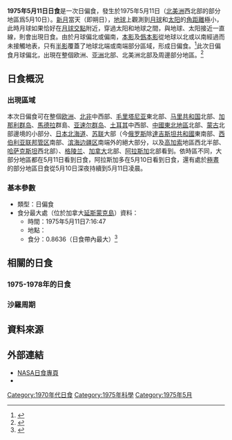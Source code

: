 {{NoteTA
|G1=Toponym
}}
{{Infobox Solar eclipse
| Year        = 1975
| Month       = 5
| Day         = 11
| Type        = 日偏食
| Image       = SE1975May11P.png
| Image size  = 200px
| Image intro = 1975年5月11日日偏食路徑圖
  <!--   日食資料   -->
| Gamma       = 1.0647
| Mag         = 0.8636
| Saros       = 118
| Saros total = 72
| Saros seq   = 66
  <!--     食甚     -->
| Duration    = 
| Location    = [[加拿大|加拿大]][[延斯蒙克島|延斯蒙克島]]
| Coords      = {{coord|69.7|N|80.2|W}}
| Width       = 
  <!--   開始時間   -->
| Partial     = 
| Start type  = 
| Centre      = 
| Greatest    = 7:16:47
  <!--     倒數     -->
| hour        = 07
| minute      = 16
| second      = 47
| Duration_s  = 
}}
'''1975年5月11日日食'''是一次日偏食，發生於1975年5月11日（[[北美洲|北美洲]]西北部的部分地區爲5月10日）。[[新月|新月]]當天（即朔日），[[地球|地球]]上觀測到[[月球|月球]]和[[太阳|太阳]]的[[角距離|角距離]]極小，此時月球如果恰好在[[月球交點|月球交點]]附近，穿過太阳和地球之間，與地球、太阳接近一直線，則會出現日食。由於月球偏北或偏南，[[本影|本影]]及[[僞本影|僞本影]]從地球以北或以南經過而未接觸地表，只有[[半影|半影]]覆蓋了地球北端或南端部分區域，形成日偏食。<ref name="astron">{{cite web|author=樊忠玉|title=日（月）食|url=http://www.astron.ac.cn/bencandy-51-1630-1.htm|publisher=中国天文科普网|accessdate=2016-03-13|archive-date=2014-09-17|archive-url=https://web.archive.org/web/20140917080048/http://www.astron.ac.cn/bencandy-51-1630-1.htm|dead-url=no}}</ref>此次日偏食月球偏北，出現在整個欧洲、[[亚洲|亚洲]]北部、北美洲北部及周邊部分地區。<ref name="NASAGIF">{{cite web|author=Fred Espenak|title=Paritial Solar Eclipse of 1975 May 11|url=http://eclipse.gsfc.nasa.gov/SEplot/SEplot1951/SE1975May11P.GIF|publisher=NASA Eclipse Web Site|accessdate=2016-03-13|archive-date=2020-10-23|archive-url=https://web.archive.org/web/20201023160510/https://eclipse.gsfc.nasa.gov/SEplot/SEplot1951/SE1975May11P.GIF|dead-url=no}}{{en}}</ref>

== 日食概況 ==
=== 出現區域 ===
本次日偏食可在整個[[欧洲|欧洲]]、[[北部非洲|北非]]中西部、[[毛里塔尼亚|毛里塔尼亚]]東北部、[[马里共和国|马里共和国]]北部、[[加那利群岛|加那利群岛]]、[[馬德拉|馬德拉]]群島、[[亚速尔群岛|亚速尔群岛]]、[[土耳其|土耳其]]中西部、[[中國東北地區|中國東北地區]]北部、[[蒙古人民共和国|蒙古]]北部邊境的小部分、[[日本|日本]][[北海道|北海道]]、[[苏联|苏联]]大部（今[[俄罗斯|俄罗斯]]除[[達吉斯坦共和國|達吉斯坦共和國]]東南部、[[西伯利亚联邦管区|西伯利亚联邦管区]]南部、[[滨海边疆区|滨海边疆区]]南端外的絕大部分，以及[[高加索|高加索]]地區西北半部、[[哈萨克斯坦|哈萨克斯坦]]西北部）、[[格陵兰|格陵兰]]、[[加拿大|加拿大]]北部、[[阿拉斯加州|阿拉斯加]]北部看到。依時區不同，大部分地區都在5月11日看到日食，阿拉斯加多在5月10日看到日食，還有處於[[極晝|極晝]]的部分地區日食從5月10日深夜持續到5月11日凌晨。

=== 基本參數 ===
{{NoteUTC}}
* 類型：日偏食
* 食分最大處（位於加拿大[[延斯蒙克島|延斯蒙克島]]）資料：
** 時間：1975年5月11日7:16:47
** 地點：{{coord|69.7|N|80.2|W}}
** 食分：0.8636（日食帶內最大）<ref name="Besselian">{{cite web|author=Fred Espenak|title=Besselian Elements - Paritial Solar Eclipse of 1975 May 11|url=http://eclipse.gsfc.nasa.gov/SEsearch/SEdata.php?Ecl=19750511|publisher=NASA Eclipse Web Site|accessdate=2016-03-13|archive-date=2020-10-21|archive-url=https://web.archive.org/web/20201021085427/https://eclipse.gsfc.nasa.gov/SEsearch/SEdata.php?Ecl=19750511|dead-url=no}}{{en}}</ref>

== 相關的日食 ==
=== 1975-1978年的日食 ===
{{Solar eclipse set 1975-1978}}

=== 沙羅周期 ===
{{Solar Saros series 118}}

== 資料來源 ==
{{reflist}}

== 外部連結 ==
{{Commons cat|Solar eclipse of 1975 May 11}}
{{日食主題}}
* [http://eclipse.gsfc.nasa.gov/solar.html NASA日食專頁]{{Wayback|url=http://eclipse.gsfc.nasa.gov/solar.html |date=20190108200537 }}{{en}}
* {{Partial solar eclipse NASA reference|1951/SE1975May11P|19750511}}

{{Solar eclipses
|nature=日偏食
|previous=[[1974年12月13日日食|1974年12月13日日食]]
|natureprevious=日偏食
|next=[[1975年11月3日日食|1975年11月3日日食]]
|naturenext=日偏食
|previoussamenature=[[1974年12月13日日食|1974年12月13日日食]]
|nextsamenature=[[1975年11月3日日食|1975年11月3日日食]]
}}
{{日食}}

[[Category:1970年代日食|Category:1970年代日食]]
[[Category:1975年科學|Category:1975年科學]]
[[Category:1975年5月|Category:1975年5月]]